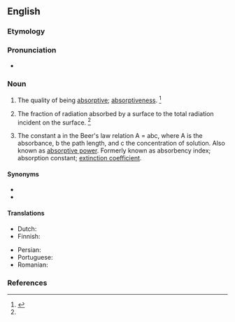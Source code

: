 ==English==

===Etymology===
{{suffix|en|absorptive|ity}}

===Pronunciation===
* {{a|US}} {{IPA|en|/æbˌsɔɹpˈtɪvə.ti/|/əbˌsɔɹpˈtɪvə.ti/}}

===Noun===
{{en-noun|absorptivities}}

# The quality of being [[absorptive]]; [[absorptiveness]]. {{defdate|First attested in the mid 19<sup>th</sup> century.}}<ref name=SOED>{{R:SOED5|page=9}}</ref>
# {{lb|en|thermodynamics}} The fraction of radiation absorbed by a surface to the total radiation incident on the surface. {{defdate|First attested in the mid 19<sup>th</sup> century.}}<ref name=SOED/>
# {{lb|en|analytical chemistry}} The constant a in the Beer's law relation A = abc, where A is the absorbance, b the path length, and c the concentration of solution. Also known as [[absorptive power]]. Formerly known as absorbency index; absorption constant; [[extinction coefficient]].

====Synonyms====
* {{l|en|absorption coefficient}}
* {{l|en|absorption factor}}

====Translations====
{{trans-top|the quality of being absorptive}}
* Dutch: {{t+|nl|absorptievermogen|n}}
* Finnish: {{t|fi|absorboivuus}}
{{trans-mid}}
* Persian: {{t+|fa|درشمایی|tr=daršamāyī}}
* Portuguese: {{t|pt|absortividade|f}}
* Romanian: {{t|ro|absorbtivitate|f}}
{{trans-bottom}}

{{trans-top|constant in Beer's law}}
{{trans-mid}}
{{trans-bottom}}

{{trans-top|fraction of radiation}}
{{trans-mid}}
{{trans-bottom}}

===References===
<references/>